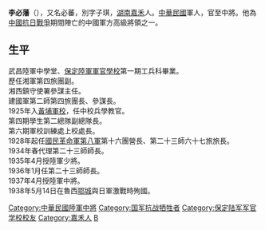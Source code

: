 '''李必藩'''（{{bd|1892年||1938年|catIdx=L}}），又名必蕃，別字子琪，[[湖南|湖南]][[嘉禾|嘉禾]]人。[[中華民國|中華民國]]軍人，官至中將。他為[[中國抗日戰爭|中國抗日戰爭]]期間陣亡的中國軍方高級將領之一。
==生平==
武昌陸軍中學堂、[[保定陸軍軍官學校|保定陸軍軍官學校]]第一期工兵科畢業。<br>
歷任湘軍第四旅團副。<br>
湘西鎮守使署參謀主任。<br>
建國軍第二師第四旅團長、參謀長。<br>
1925年入[[黃埔軍校|黃埔軍校]]，任中校兵學教官。<br>
第四期學生第二總隊副總隊長。<br>
第六期軍校訓練處上校處長。<br>
1928年起任[[國民革命軍第八軍|國民革命軍第八軍]]第十六團營長、第二十三師六十七旅旅長。<br>
1934年春代理第二十三師師長。<br>
1935年4月授陸軍少將。<br>
1936年1月任第二十三師師長。<br>
1937年4月授陸軍中將。<br>
1938年5月14日在魯西[[鄂城|鄂城]]與日軍激戰時殉國。<br>

{{DEFAULTSORT:L}}
[[Category:中華民國陸軍中將|Category:中華民國陸軍中將]]
[[Category:国军抗战牺牲者|Category:国军抗战牺牲者]]
[[Category:保定陆军军官学校校友|Category:保定陆军军官学校校友]]
[[Category:嘉禾人|Category:嘉禾人]]
[[Category:李姓|B]]